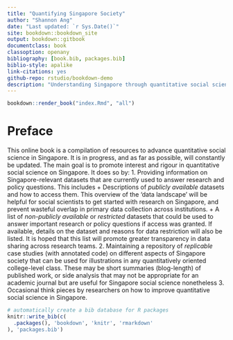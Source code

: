 ```yaml
--- 
title: "Quantifying Singapore Society"
author: "Shannon Ang"
date: "Last updated: `r Sys.Date()`"
site: bookdown::bookdown_site
output: bookdown::gitbook
documentclass: book
classoption: openany
bibliography: [book.bib, packages.bib]
biblio-style: apalike
link-citations: yes
github-repo: rstudio/bookdown-demo
description: "Understanding Singapore through quantitative social science"
---
```


```r
bookdown::render_book("index.Rmd", "all")
```

# Preface {-}
This online book is a compilation of resources to advance quantitative social science in Singapore. It is in progress, and as far as possible, will constantly be updated. The main goal is to promote interest and rigour in quantitative social science on Singapore. It does so by: 
1. Providing information on Singapore-relevant datasets that are currently used to answer research and policy questions. This includes 
+ Descriptions of *publicly available* datasets and how to access them. This overview of the 'data landscape' will be helpful for social scientists to get started with research on Singapore, and prevent wasteful overlap in primary data collection across institutions.
+ A list of *non-publicly available* or *restricted* datasets that could be used to answer important research or policy questions if access was granted. If available, details on the dataset and reasons for data restriction will also be listed. It is hoped that this list will promote greater transparency in data sharing across research teams.
2. Maintaining a repository of *replicable* case studies (with annotated code) on different aspects of Singapore society that can be used for illustrations in any quantitatively oriented college-level class. These may be short summaries (blog-length) of published work, or side analysis that may not be appropriate for an academic journal but are useful for Singapore social science nonetheless
3. Occasional think pieces by researchers on how to improve quantitative social science in Singapore.


```r
# automatically create a bib database for R packages
knitr::write_bib(c(
  .packages(), 'bookdown', 'knitr', 'rmarkdown'
), 'packages.bib')
```


